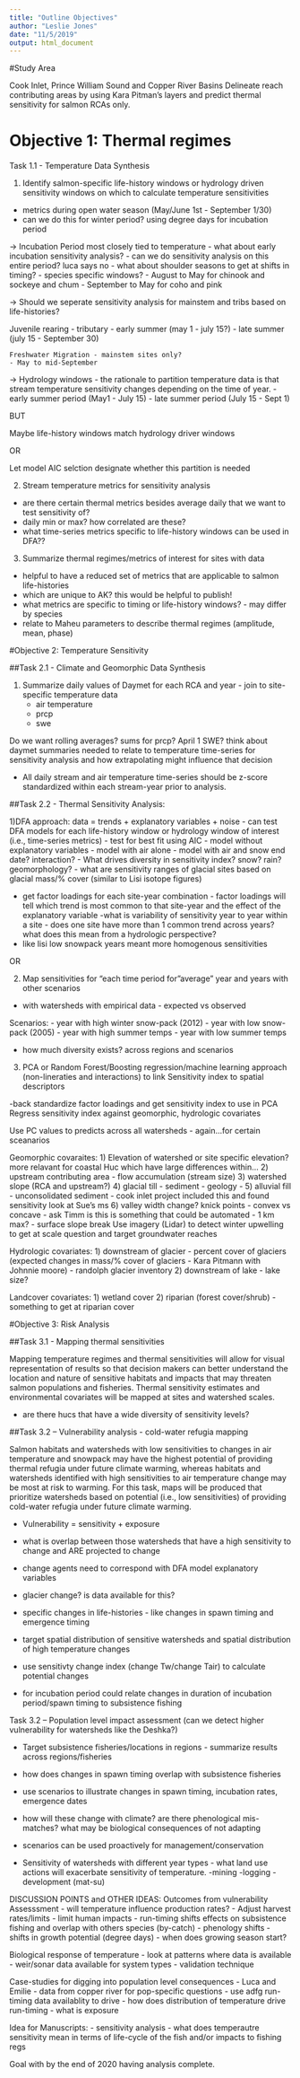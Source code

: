 ```yaml
---
title: "Outline Objectives"
author: "Leslie Jones"
date: "11/5/2019"
output: html_document
---
```


#Study Area 

Cook Inlet, Prince William Sound and Copper River Basins
Delineate reach contributing areas by using Kara Pitman's layers and predict thermal sensitivity for salmon RCAs only. 

# Objective 1: Thermal regimes
Task 1.1 - Temperature Data Synthesis 

1) Identify salmon-specific life-history windows or hydrology driven sensitivity windows on which to calculate temperature sensitivities 
- metrics during open water season (May/June 1st - September 1/30) 
- can we do this for winter period? using degree days for incubation period

-> Incubation Period most closely tied to temperature - what about early incubation sensitivity analysis?
    - can we do sensitivity analysis on this entire period? luca says no - what about shoulder seasons to get at shifts in timing?
    - species specific windows?
    - August to May for chinook and sockeye and chum
    - September to May for coho and pink
 
-> Should we seperate sensitivity analysis for mainstem and tribs based on life-histories? 

  Juvenile rearing - tributary
   - early summer (may 1 - july 15?)
    - late summer (july 15 - September 30)
 
    Freshwater Migration - mainstem sites only?
    - May to mid-September

-> Hydrology windows - the rationale to partition temperature data is that stream temperature sensitivity changes depending on the time of year.
    - early summer period (May1 - July 15)
    - late summer period (July 15 - Sept 1)

BUT

Maybe life-history windows match hydrology driver windows

OR

Let model AIC selction designate whether this partition is needed 

2) Stream temperature metrics for sensitivity analysis
- are there certain thermal metrics besides average daily that we want to test sensitivity of? 
- daily min or max? how correlated are these?
 - what time-series metrics specific to life-history windows can be used in DFA??

3) Summarize thermal regimes/metrics of interest for sites with data 
- helpful to have a reduced set of metrics that are applicable to salmon life-histories
- which are unique to AK? this would be helpful to publish!
- what metrics are specific to timing or life-history windows? - may differ by species
- relate to Maheu parameters to describe thermal regimes (amplitude, mean, phase)

#Objective 2: Temperature Sensitivity

##Task 2.1 - Climate and Geomorphic Data Synthesis

1) Summarize daily values of Daymet for each RCA and year - join to site-specific temperature data 
   - air temperature
    - prcp
   - swe
   
Do we want rolling averages? sums for prcp? April 1 SWE? think about daymet summaries needed to relate to temperature time-series for sensitivity analysis and how extrapolating might influence that decision

- All daily stream and air temperature time-series should be z-score standardized within each stream-year prior to analysis. 

##Task 2.2 - Thermal Sensitivity Analysis:

1)DFA approach: data = trends + explanatory variables + noise
- can test DFA models for each life-history window or hydrology window of interest (i.e., time-series metrics) 
- test for best fit using AIC 
  - model without explanatory variables
  - model with air alone
  - model with air and snow end date? interaction?
  - What drives diversity in sensitivity index? snow? rain? geomorphology?
  - what are sensitivity ranges of glacial sites based on glacial mass/% cover (similar to Lisi isotope figures)
    
 - get factor loadings for each site-year combination - factor loadings will tell which trend is most common to that site-year and the effect of the explanatory variable
 -what is variability of sensitivity year to year within a site - does one site have more than 1 common trend across years? what does this mean from a hydrologic perspective?
 - like lisi low snowpack years meant more homogenous sensitivities
 
OR

2) Map sensitivities for "each time period for "average" year and years with other scenarios 
- with watersheds with empirical data - expected vs observed

 Scenarios:
  - year with high winter snow-pack (2012)
  - year with low snow-pack (2005)
  - year with high summer temps
  - year with low summer temps
  
- how much diversity exists? across regions and scenarios

3) PCA or Random Forest/Boosting regression/machine learning approach (non-lineraties and interactions) to link Sensitivity index to spatial descriptors

-back standardize factor loadings and get sensitivity index to use in PCA
Regress sensitivity index against geomorphic, hydrologic covariates

Use PC values to predicts across all watersheds - again...for certain sceanarios

Geomorphic covaraites:
1) Elevation of watershed or site specific elevation? more relavant for coastal Huc which have large differences within...
2) upstream contributing area - flow accumulation (stream size)
3) watershed slope (RCA and upstream?)
4) glacial till - sediment - geology - 
5) alluvial fill - unconsolidated sediment - cook inlet project included this and found sensitivity look at Sue's ms
6) valley width change? knick points - convex vs concave - ask Timm is this is something that could be automated - 1 km max? - surface slope break
Use imagery (Lidar) to detect winter upwelling to get at scale question and target groundwater reaches 

Hydrologic covariates:
1) downstream of glacier - percent cover of glaciers (expected changes in mass/% cover of glaciers - Kara Pitmann with Johnnie moore) - randolph glacier inventory
2) downstream of lake - lake size?

Landcover covariates:
1) wetland cover
2) riparian (forest cover/shrub) - something to get at riparian cover

#Objective 3: Risk Analysis

##Task 3.1 - Mapping thermal sensitivities

Mapping temperature regimes and thermal sensitivities will allow for visual representation of results so that decision makers can better understand the location and nature of sensitive habitats and impacts that may threaten salmon populations and fisheries. Thermal sensitivity estimates and environmental covariates will be mapped at sites and watershed scales. 

 - are there hucs that have a wide diversity of sensitivity levels?

##Task 3.2 – Vulnerability analysis - cold-water refugia mapping 

Salmon habitats and watersheds with low sensitivities to changes in air temperature and snowpack may have the highest potential of providing thermal refugia under future climate warming, whereas habitats and watersheds identified with high sensitivities to air temperature change may be most at risk to warming. For this task, maps will be produced that prioritize watersheds based on potential (i.e., low sensitivities) of providing cold-water refugia under future climate warming.

- Vulnerability = sensitivity + exposure
- what is overlap between those watersheds that have a high sensitivity to change and ARE projected to change
- change agents need to correspond with DFA model explanatory variables
- glacier change? is data available for this?
- specific changes in life-histories - like changes in spawn timing and emergence timing

- target spatial distribution of sensitive watersheds and spatial distribution of high temperature changes

- use sensitivty change index (change Tw/change Tair) to calculate potential changes 
- for incubation period could relate changes in duration of incubation period/spawn timing to subsistence fishing
 
Task 3.2 – Population level impact assessment (can we detect higher vulnerability for watersheds like the Deshka?)

- Target subsistence fisheries/locations in regions - summarize results across regions/fisheries

- how does changes in spawn timing overlap with subsistence fisheries

- use scenarios to illustrate changes in spawn timing, incubation rates, emergence dates 
- how will these change with climate? are there phenological mis-matches? what may be biological consequences of not adapting

- scenarios can be used proactively for management/conservation
- Sensitivity of watersheds with different year types - what land use actions will exacerbate sensitivity of temperature. 
   -mining
   -logging
   -development (mat-su)
 
 DISCUSSION POINTS and OTHER IDEAS:
 Outcomes from vulnerability Assesssment
 - will temperature influence production rates?
 - Adjust harvest rates/limits
 - limit human impacts 
 - run-timing shifts effects on subsistence fishing and overlap with others species (by-catch)
 - phenology shifts
 - shifts in growth potential (degree days)
 - when does growing season start?
 
 Biological response of temperature - look at patterns where data is available
 - weir/sonar data available for system types - validation technique
 
 Case-studies for digging into population level consequences
  - Luca and Emilie - data from copper river for pop-specific questions
  - use adfg run-timing data availablity to drive 
  - how does distribution of temperature drive run-timing
  - what is exposure
  
Idea for Manuscripts:
 - sensitivity analysis
 - what does temperautre sensitivity mean in terms of life-cycle of the fish and/or impacts to fishing regs
 
Goal with by the end of 2020 having analysis complete.
